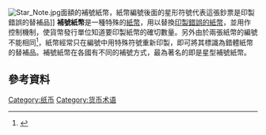 [[File:Star_Note.jpg|thumb]]面額的補號紙幣，紙幣編號後面的星形符號代表這張鈔票是印製錯誤的替補品]]
'''補號紙幣'''是一種特殊的[[紙幣|紙幣]]，用以替換[[錯體鈔票|印製錯誤的紙幣]]，並用作控制機制，使貨幣發行單位知道要印製紙幣的確切數量。另外由於兩張紙幣的編號不能相同<ref>{{Cite web |url=https://www.moneyfactory.gov/resources/serialnumbers.html |title=存档副本 |accessdate=2020-08-08 |archive-date=2020-08-14 |archive-url=https://web.archive.org/web/20200814232246/https://moneyfactory.gov/resources/serialnumbers.html |dead-url=no }}</ref>，紙幣經常只在編號中用特殊符號重新印製，即可將其標識為錯體紙幣的替補品。補號紙幣在各國有不同的補號方式，最為著名的即是星型補號紙幣。
==參考資料==
{{Reflist}}

{{货币小作品}}

[[Category:纸币|Category:纸币]]
[[Category:货币术语|Category:货币术语]]